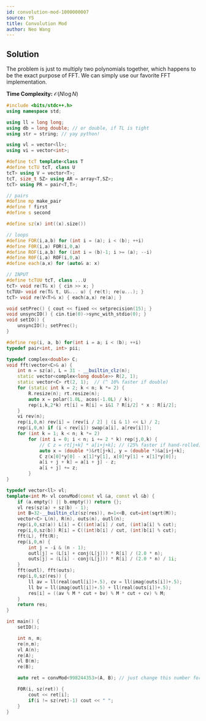 ```yaml
---
id: convolution-mod-1000000007
source: YS
title: Convolution Mod 
author: Neo Wang
---
```


## Solution

The problem is just to multiply two polynomials together, which happens to be the exact purpose of FFT. We can simply use our favorite FFT implementation.

**Time Complexity:** $\mathcal{O}(N\log N)$

<LanguageSection>

<CPPSection>

```cpp
#include <bits/stdc++.h>
using namespace std;

using ll = long long;
using db = long double; // or double, if TL is tight
using str = string; // yay python!

using vl = vector<ll>;
using vi = vector<int>;

#define tcT template<class T
#define tcTU tcT, class U
tcT> using V = vector<T>; 
tcT, size_t SZ> using AR = array<T,SZ>; 
tcT> using PR = pair<T,T>;

// pairs
#define mp make_pair
#define f first
#define s second

#define sz(x) int((x).size())

// loops
#define FOR(i,a,b) for (int i = (a); i < (b); ++i)
#define F0R(i,a) FOR(i,0,a)
#define ROF(i,a,b) for (int i = (b)-1; i >= (a); --i)
#define R0F(i,a) ROF(i,0,a)
#define each(a,x) for (auto& a: x)

// INPUT
#define tcTUU tcT, class ...U
tcT> void re(T& x) { cin >> x; }
tcTUU> void re(T& t, U&... u) { re(t); re(u...); }
tcT> void re(V<T>& x) { each(a,x) re(a); }

void setPrec() { cout << fixed << setprecision(15); }
void unsyncIO() { cin.tie(0)->sync_with_stdio(0); }
void setIO() {
    unsyncIO(); setPrec();
}

#define rep(i, a, b) for(int i = a; i < (b); ++i)
typedef pair<int, int> pii;

typedef complex<double> C;
void fft(vector<C>& a) {
    int n = sz(a), L = 31 - __builtin_clz(n);
    static vector<complex<long double>> R(2, 1);
    static vector<C> rt(2, 1);  // (^ 10% faster if double)
    for (static int k = 2; k < n; k *= 2) {
        R.resize(n); rt.resize(n);
        auto x = polar(1.0L, acos(-1.0L) / k);
        rep(i,k,2*k) rt[i] = R[i] = i&1 ? R[i/2] * x : R[i/2];
    }
    vi rev(n);
    rep(i,0,n) rev[i] = (rev[i / 2] | (i & 1) << L) / 2;
    rep(i,0,n) if (i < rev[i]) swap(a[i], a[rev[i]]);
    for (int k = 1; k < n; k *= 2)
        for (int i = 0; i < n; i += 2 * k) rep(j,0,k) {
            // C z = rt[j+k] * a[i+j+k]; // (25% faster if hand-rolled)  /// include-line
            auto x = (double *)&rt[j+k], y = (double *)&a[i+j+k];        /// exclude-line
            C z(x[0]*y[0] - x[1]*y[1], x[0]*y[1] + x[1]*y[0]);           /// exclude-line
            a[i + j + k] = a[i + j] - z;
            a[i + j] += z;
        }
}

typedef vector<ll> vl;
template<int M> vl convMod(const vl &a, const vl &b) {
    if (a.empty() || b.empty()) return {};
    vl res(sz(a) + sz(b) - 1);
    int B=32-__builtin_clz(sz(res)), n=1<<B, cut=int(sqrt(M));
    vector<C> L(n), R(n), outs(n), outl(n);
    rep(i,0,sz(a)) L[i] = C((int)a[i] / cut, (int)a[i] % cut);
    rep(i,0,sz(b)) R[i] = C((int)b[i] / cut, (int)b[i] % cut);
    fft(L), fft(R);
    rep(i,0,n) {
        int j = -i & (n - 1);
        outl[j] = (L[i] + conj(L[j])) * R[i] / (2.0 * n);
        outs[j] = (L[i] - conj(L[j])) * R[i] / (2.0 * n) / 1i;
    }
    fft(outl), fft(outs);
    rep(i,0,sz(res)) {
        ll av = ll(real(outl[i])+.5), cv = ll(imag(outs[i])+.5);
        ll bv = ll(imag(outl[i])+.5) + ll(real(outs[i])+.5);
        res[i] = ((av % M * cut + bv) % M * cut + cv) % M;
    }
    return res;
}

int main() {
    setIO();

    int n, m;
    re(n,m);
    vl A(n);
    re(A);
    vl B(m);
    re(B);

    auto ret = convMod<998244353>(A, B); // just change this number for mod

    F0R(i, sz(ret)) {
        cout << ret[i];
        if(i != sz(ret)-1) cout << " ";
    }
}
```

</CPPSection>

</LanguageSection>